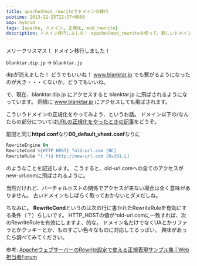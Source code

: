 ```yaml
---
title: apacheのmod_rewriteでドメインの移行
pubtime: 2013-12-25T22:57+0900
amp: hybrid
tags: [apache, ドメイン, 正規化, mod_rewrite]
description: ドメイン移行しました！ apacheのmod_rewriteを使って、新しいドメインに正規化する（転送する）方法の説明です。
---
```


メリークリスマス！ ドメイン移行しました！

`blanktar.dip.jp` -&gt; `blanktar.jp`

dipが消えました！ どうでもいいね！
www.blanktar.jp でも繋がるようになったのが大き・・・くないか。どうでもいいね。

で、現在、blanktar.dip.jp にアクセスすると blanktar.jp に飛ばされるようになっています。
同様に www.blanktar.jp にアクセスしても飛ばされます。

こういうドメインの正規化をやってみよう、というお話。
ドメイン以下の/なんたらの部分については[URLの正規化をやったときの記事](/blog/2013/03/apache-url-normalization)をどうぞ。

前回と同じ**httpd.conf**なり**00_default_vhost.conf**なりに
``` apache
RewriteEngine On
RewriteCond %{HTTP_HOST} ^old-url.com [NC]
RewriteRule ^(.*)$ http://new-url.com [R=301,L]
```
のようなことを記述します。
こうすると、old-url.comへの全てのアクセスがnew-url.comに飛ばされるように。

当然だけれど、バーチャルホストの関係でアクセスが来ない場合は全く意味がありません。
古いドメインもしばらく取っておかないとダメだしね。

ちなみに。
**RewriteCond**というのは次の行に書かれたRewriteRuleを有効にする条件（？）らしいです。
HTTP_HOSTの値が^old-url.comに一致すれば、次のRewriteRuleを有効にしますよ、的な。
ドメイン名だけでなくUAとかリファラとかクッキーとか、ものすごい色々なものに対応してるっぽい。
興味があったら調べてみてください。

参考: [ApacheウェブサーバーのRewrite設定で使える正規表現サンプル集 | Web担当者Forum](http://web-tan.forum.impressrd.jp/e/2010/01/05/6369)
